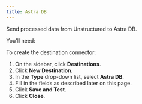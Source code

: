 ```yaml
---
title: Astra DB 
---
```


Send processed data from Unstructured to Astra DB.

You'll need:


<AstraDBPrerequisites />

To create the destination connector:

1. On the sidebar, click **Destinations**.
2. Click **New Destination**.
3. In the **Type** drop-down list, select **Astra DB**.
4. Fill in the fields as described later on this page.
5. Click **Save and Test**.
6. Click **Close**.


<AstraDBFields />